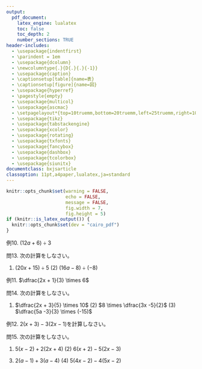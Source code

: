 ```yaml
---
output:
  pdf_document:
    latex_engine: lualatex
    toc: false
    toc_depth: 2
    number_sections: TRUE
header-includes:
  - \usepackage{indentfirst}
  - \parindent = 1em
  - \usepackage{dcolumn}
  - \newcolumntype{.}{D{.}{.}{-1}}
  - \usepackage{caption}
  - \captionsetup[table]{name=表}
  - \captionsetup[figure]{name=図}
  - \usepackage{hyperref}
  - \pagestyle{empty}
  - \usepackage{multicol}
  - \usepackage{ascmac}
  - \setpagelayout*{top=10truemm,bottom=20truemm,left=25truemm,right=10truemm}
  - \usepackage{tikz}
  - \usepackage{tabstackengine}
  - \usepackage{xcolor}
  - \usepackage{rotating}
  - \usepackage{txfonts}
  - \usepackage{fancybox}
  - \usepackage{dashbox}
  - \usepackage{tcolorbox}
  - \usepackage{siunitx}
documentclass: bxjsarticle
classoption: 11pt,a4paper,lualatex,ja=standard
---
```


```r
knitr::opts_chunk$set(warning = FALSE, 
                      echo = FALSE, 
                      message = FALSE,
                      fig.width = 7,
                      fig.height = 5)
if (knitr::is_latex_output()) {
  knitr::opts_chunk$set(dev = "cairo_pdf")
}
```
\renewcommand{\thefootnote}{}
\newcounter{kaunta}
\renewcommand{\thekaunta}{\arabic{kaunta}}
\newcommand{\kaunta}{\refstepcounter{kaunta}%
\thekaunta}
\def\question{\noindent\fbox{\large\makebox[1em]{\text{\kaunta}}} \hspace{1pt}}
\newcounter{skaunta}
\renewcommand{\theskaunta}{\arabic{skaunta}}
\newcommand{\skaunta}{\refstepcounter{skaunta}%
\theskaunta}
\def\squestion{(\text{\skaunta})\hspace{2.5pt}}

\begin{flushleft}
\noindent
\large
1次式の計算No.4
\end{flushleft}

\begin{flushright}
名前（\hspace{50mm}）
\end{flushright}

\vspace{1mm}
\hrule

例10. $(12a + 6) \div 3$

\vspace{20mm}

問13. 次の計算をしなさい。

(1) $(20x + 15) \div 5$ \hspace{20mm} (2) $(16a -8) \div (-8)$

\vspace{20mm}

例11. $\dfrac{2x + 1}{3} \times 6$

\vspace{20mm}

問14. 次の計算をしなさい。

(1) $\dfrac{2x + 3}{5} \times 10$ \hspace{20mm} (2) $8 \times \dfrac{3x -5}{2}$ \hspace{20mm} (3) $\dfrac{5a -3}{3} \times (-15)$

\vspace{25mm}

例12. $2(x + 3) - 3(2x -1)$を計算しなさい。

\vspace{20mm}

問15. 次の計算をしなさい。

(1) $5(x -2) + 2(2x + 4)$ \hspace{15mm} (2) $6(x + 2) -5(2x - 3)$

\vspace{20mm}

(3) $2(a - 1) + 3(a-4)$ \hspace{15mm} (4) $5(4x -2) -4(5x - 2)$
















































